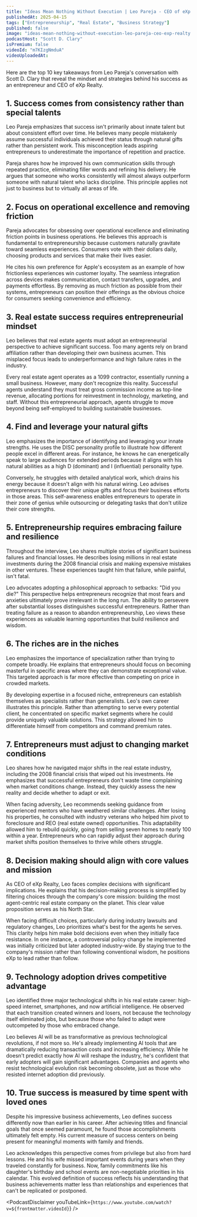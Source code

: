 ```yaml
---
title: "Ideas Mean Nothing Without Execution | Leo Pareja - CEO of eXp Realty (EXPI)"
publishedAt: 2025-04-15
tags: ["Entrepreneurship", "Real Estate", "Business Strategy"]
published: false
image: "ideas-mean-nothing-without-execution-leo-pareja-ceo-exp-realty.jpg"
podcastHost: "Scott D. Clary"
isPremium: false
videoId: "m7KIzgNmduA"
videoUploadedAt: 
---
```



<PodcastSummaryPageLayout frontmatter={frontmatter}>

Here are the top 10 key takeaways from Leo Pareja's conversation with Scott D. Clary that reveal the mindset and strategies behind his success as an entrepreneur and CEO of eXp Realty.

## 1. Success comes from consistency rather than special talents
Leo Pareja emphasizes that success isn't primarily about innate talent but about consistent effort over time. He believes many people mistakenly assume successful individuals achieved their status through natural gifts rather than persistent work. This misconception leads aspiring entrepreneurs to underestimate the importance of repetition and practice.

Pareja shares how he improved his own communication skills through repeated practice, eliminating filler words and refining his delivery. He argues that someone who works consistently will almost always outperform someone with natural talent who lacks discipline. This principle applies not just to business but to virtually all areas of life.

## 2. Focus on operational excellence and removing friction
Pareja advocates for obsessing over operational excellence and eliminating friction points in business operations. He believes this approach is fundamental to entrepreneurship because customers naturally gravitate toward seamless experiences. Consumers vote with their dollars daily, choosing products and services that make their lives easier.

He cites his own preference for Apple's ecosystem as an example of how frictionless experiences win customer loyalty. The seamless integration across devices makes communication, contact transfers, upgrades, and payments effortless. By removing as much friction as possible from their systems, entrepreneurs can position their offerings as the obvious choice for consumers seeking convenience and efficiency.

## 3. Real estate success requires entrepreneurial mindset
Leo believes that real estate agents must adopt an entrepreneurial perspective to achieve significant success. Too many agents rely on brand affiliation rather than developing their own business acumen. This misplaced focus leads to underperformance and high failure rates in the industry.

Every real estate agent operates as a 1099 contractor, essentially running a small business. However, many don't recognize this reality. Successful agents understand they must treat gross commission income as top-line revenue, allocating portions for reinvestment in technology, marketing, and staff. Without this entrepreneurial approach, agents struggle to move beyond being self-employed to building sustainable businesses.

## 4. Find and leverage your natural gifts
Leo emphasizes the importance of identifying and leveraging your innate strengths. He uses the DISC personality profile to illustrate how different people excel in different areas. For instance, he knows he can energetically speak to large audiences for extended periods because it aligns with his natural abilities as a high D (dominant) and I (influential) personality type.

Conversely, he struggles with detailed analytical work, which drains his energy because it doesn't align with his natural wiring. Leo advises entrepreneurs to discover their unique gifts and focus their business efforts in those areas. This self-awareness enables entrepreneurs to operate in their zone of genius while outsourcing or delegating tasks that don't utilize their core strengths.

## 5. Entrepreneurship requires embracing failure and resilience
Throughout the interview, Leo shares multiple stories of significant business failures and financial losses. He describes losing millions in real estate investments during the 2008 financial crisis and making expensive mistakes in other ventures. These experiences taught him that failure, while painful, isn't fatal.

Leo advocates adopting a philosophical approach to setbacks: "Did you die?" This perspective helps entrepreneurs recognize that most fears and anxieties ultimately prove irrelevant in the long run. The ability to persevere after substantial losses distinguishes successful entrepreneurs. Rather than treating failure as a reason to abandon entrepreneurship, Leo views these experiences as valuable learning opportunities that build resilience and wisdom.

## 6. The riches are in the niches
Leo emphasizes the importance of specialization rather than trying to compete broadly. He explains that entrepreneurs should focus on becoming masterful in specific areas where they can demonstrate exceptional value. This targeted approach is far more effective than competing on price in crowded markets.

By developing expertise in a focused niche, entrepreneurs can establish themselves as specialists rather than generalists. Leo's own career illustrates this principle. Rather than attempting to serve every potential client, he concentrated on specific market segments where he could provide uniquely valuable solutions. This strategy allowed him to differentiate himself from competitors and command premium rates.

## 7. Entrepreneurs must adjust to changing market conditions
Leo shares how he navigated major shifts in the real estate industry, including the 2008 financial crisis that wiped out his investments. He emphasizes that successful entrepreneurs don't waste time complaining when market conditions change. Instead, they quickly assess the new reality and decide whether to adapt or exit.

When facing adversity, Leo recommends seeking guidance from experienced mentors who have weathered similar challenges. After losing his properties, he consulted with industry veterans who helped him pivot to foreclosure and REO (real estate owned) opportunities. This adaptability allowed him to rebuild quickly, going from selling seven homes to nearly 100 within a year. Entrepreneurs who can rapidly adjust their approach during market shifts position themselves to thrive while others struggle.

## 8. Decision making should align with core values and mission
As CEO of eXp Realty, Leo faces complex decisions with significant implications. He explains that his decision-making process is simplified by filtering choices through the company's core mission: building the most agent-centric real estate company on the planet. This clear value proposition serves as his North Star.

When facing difficult choices, particularly during industry lawsuits and regulatory changes, Leo prioritizes what's best for the agents he serves. This clarity helps him make bold decisions even when they initially face resistance. In one instance, a controversial policy change he implemented was initially criticized but later adopted industry-wide. By staying true to the company's mission rather than following conventional wisdom, he positions eXp to lead rather than follow.

## 9. Technology adoption drives competitive advantage
Leo identified three major technological shifts in his real estate career: high-speed internet, smartphones, and now artificial intelligence. He observed that each transition created winners and losers, not because the technology itself eliminated jobs, but because those who failed to adapt were outcompeted by those who embraced change.

Leo believes AI will be as transformative as previous technological revolutions, if not more so. He's already implementing AI tools that are dramatically reducing transaction costs and increasing efficiency. While he doesn't predict exactly how AI will reshape the industry, he's confident that early adopters will gain significant advantages. Companies and agents who resist technological evolution risk becoming obsolete, just as those who resisted internet adoption did previously.

## 10. True success is measured by time spent with loved ones
Despite his impressive business achievements, Leo defines success differently now than earlier in his career. After achieving titles and financial goals that once seemed paramount, he found those accomplishments ultimately felt empty. His current measure of success centers on being present for meaningful moments with family and friends.

Leo acknowledges this perspective comes from privilege but also from hard lessons. He and his wife missed important events during years when they traveled constantly for business. Now, family commitments like his daughter's birthday and school events are non-negotiable priorities in his calendar. This evolved definition of success reflects his understanding that business achievements matter less than relationships and experiences that can't be replicated or postponed.

<PodcastDisclaimer youTubeLink={`https://www.youtube.com/watch?v=${frontmatter.videoId}`} />

</PodcastSummaryPageLayout>
